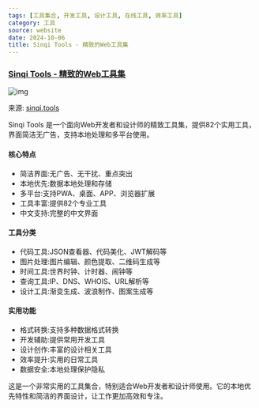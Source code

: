 ```yaml
---
tags: [工具集合, 开发工具, 设计工具, 在线工具, 效率工具]
category: 工具
source: website
date: 2024-10-06
title: Sinqi Tools - 精致的Web工具集
---
```


### [Sinqi Tools - 精致的Web工具集](https://sinqi.tools/zh)

![img](https://img.mengpeng.tech/i/2024/12/05/6751932c04c75.webp)

来源: [sinqi.tools](https://sinqi.tools/zh)

Sinqi Tools 是一个面向Web开发者和设计师的精致工具集，提供82个实用工具，界面简洁无广告，支持本地处理和多平台使用。

#### 核心特点
- 简洁界面:无广告、无干扰、重点突出
- 本地优先:数据本地处理和存储
- 多平台:支持PWA、桌面、APP、浏览器扩展
- 工具丰富:提供82个专业工具
- 中文支持:完整的中文界面

#### 工具分类
- 代码工具:JSON查看器、代码美化、JWT解码等
- 图片处理:图片编辑、颜色提取、二维码生成等
- 时间工具:世界时钟、计时器、闹钟等
- 查询工具:IP、DNS、WHOIS、URL解析等
- 设计工具:渐变生成、波浪制作、图案生成等

#### 实用功能
- 格式转换:支持多种数据格式转换
- 开发辅助:提供常用开发工具
- 设计创作:丰富的设计相关工具
- 效率提升:实用的日常工具
- 数据安全:本地处理保护隐私

这是一个非常实用的工具集合，特别适合Web开发者和设计师使用。它的本地优先特性和简洁的界面设计，让工作更加高效和专注。 
